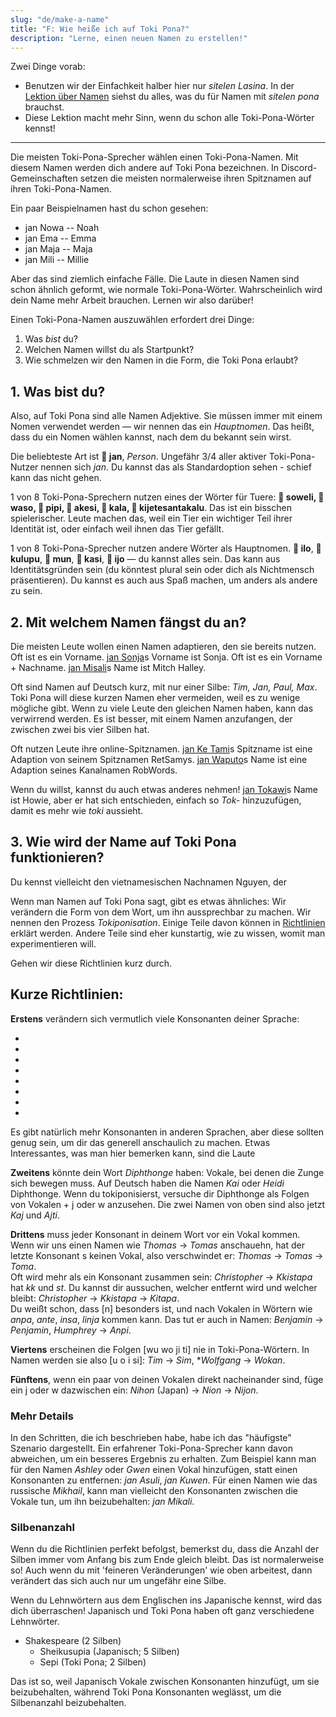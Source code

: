 ```yaml
---
slug: "de/make-a-name"
title: "F: Wie heiße ich auf Toki Pona?"
description: "Lerne, einen neuen Namen zu erstellen!"
---
```



Zwei Dinge vorab:

* Benutzen wir der Einfachkeit halber hier nur *sitelen Lasina*. In der [Lektion über Namen](de/07) siehst du alles, was du für Namen mit *sitelen pona* brauchst.
* Diese Lektion macht mehr Sinn, wenn du schon alle Toki-Pona-Wörter kennst!

***

Die meisten Toki-Pona-Sprecher wählen einen Toki-Pona-Namen. Mit diesem Namen werden dich andere auf Toki Pona bezeichnen. In Discord-Gemeinschaften setzen die meisten normalerweise ihren Spitznamen auf ihren Toki-Pona-Namen.

Ein paar Beispielnamen hast du schon gesehen:
* jan Nowa -- Noah
* jan Ema -- Emma
* jan Maja -- Maja
* jan Mili -- Millie

Aber das sind ziemlich einfache Fälle. Die Laute in diesen Namen sind schon ähnlich geformt, wie normale Toki-Pona-Wörter. Wahrscheinlich wird dein Name mehr Arbeit brauchen. Lernen wir also darüber!

Einen Toki-Pona-Namen auszuwählen erfordert drei Dinge:
1. Was *bist* du?
2. Welchen Namen willst du als Startpunkt?
3. Wie schmelzen wir den Namen in die Form, die Toki Pona erlaubt?

## 1. Was bist du?

Also, auf Toki Pona sind alle Namen Adjektive. Sie müssen immer mit einem Nomen verwendet werden — wir nennen das ein *Hauptnomen*. Das heißt, dass du ein Nomen wählen kannst, nach dem du bekannt sein wirst.

Die beliebteste Art ist **󱤑 jan**, *Person*. Ungefähr 3/4 aller aktiver Toki-Pona-Nutzer nennen sich *jan*. Du kannst das als Standardoption sehen - schief kann das nicht gehen.

1 von 8 Toki-Pona-Sprechern nutzen eines der Wörter für Tuere: **󱥢 soweli, 󱥴 waso, 󱥑 pipi, 󱤁 akesi, 󱤔 kala, 󱦀 kijetesantakalu**. Das ist ein bisschen spielerischer. Leute machen das, weil ein Tier ein wichtiger Teil ihrer Identität ist, oder einfach weil ihnen das Tier gefällt.

1 von 8 Toki-Pona-Sprecher nutzen andere Wörter als Hauptnomen. **󱤎 ilo**, **󱤟 kulupu**, **󱤺 mun**, **󱤗 kasi**, **󱤌 ijo** — du kannst alles sein. Das kann aus Identitätsgründen sein (du könntest plural sein oder dich als Nichtmensch präsentieren). Du kannst es auch aus Spaß machen, um anders als andere zu sein.

## 2. Mit welchem Namen fängst du an?

Die meisten Leute wollen einen Namen adaptieren, den sie bereits nutzen. Oft ist es ein Vorname. [jan Sonja](https://tokipona.org/)s Vorname ist Sonja. Oft ist es ein Vorname + Nachname. [jan Misali](https://www.youtube.com/@HBMmaster/)s Name ist Mitch Halley.

Oft sind Namen auf Deutsch kurz, mit nur einer Silbe: *Tim, Jan, Paul, Max*. Toki Pona will diese kurzen Namen eher vermeiden, weil es zu wenige mögliche gibt. Wenn zu viele Leute den gleichen Namen haben, kann das verwirrend werden. Es ist besser, mit einem Namen anzufangen, der zwischen zwei bis vier Silben hat.

Oft nutzen Leute ihre online-Spitznamen. [jan Ke Tami](https://www.youtube.com/@IamSamys/)s Spitzname ist eine Adaption von seinem Spitznamen RetSamys. [jan Waputo](https://www.youtube.com/watch?v=PY3Qe_b9ufI)s Name ist eine Adaption seines Kanalnamen RobWords.

Wenn du willst, kannst du auch etwas anderes nehmen! [jan Tokawi](https://www.youtube.com/watch?v=L6aClal3sSU)s Name ist Howie, aber er hat sich entschieden, einfach so *Tok-* hinzuzufügen, damit es mehr wie *toki* aussieht.

## 3. Wie wird der Name auf Toki Pona funktionieren?

Du kennst vielleicht den vietnamesischen Nachnamen Nguyen, der <Audio from="ipa" file="ŋwiəŋ" /> ausgesprochen wird. Auf Deutsch können diese Geräusche nicht in diese Reihenfolge kommen. Wenn Deutschsprachige also Nguyen sagen, adaptieren sie es zu dem, was auf Deutsch möglich ist — "nüjeng".

Wenn man Namen auf Toki Pona sagt, gibt es etwas ähnliches: Wir verändern die Form von dem Wort, um ihn aussprechbar zu machen. Wir nennen den Prozess *Tokiponisation*. Einige Teile davon können in [Richtlinien](https://jan-ne.github.io/tp/tpize) erklärt werden. Andere Teile sind eher kunstartig, wie zu wissen, womit man experimentieren will.

Gehen wir diese Richtlinien kurz durch.

## Kurze Richtlinien:

**Erstens** verändern sich vermutlich viele Konsonanten deiner Sprache:

* <Audio from="ipa" file="b" />, <Audio from="ipa" file="p" />, <Audio from="ipa" file="f" />, <Audio from="ipa" file="pf" /> werden alle zu p.
* <Audio from="ipa" file="d" />, <Audio from="ipa" file="t" /> werden beide zu t.
* <Audio from="ipa" file="g" />, <Audio from="ipa" file="k" />, <Audio from="ipa" file="χ" />, <Audio from="ipa" file="ʁ" /> werden alle zu k.
* <Audio from="ipa" file="θ" /> werden alle zu t oder s.
* <Audio from="ipa" file="s" />, <Audio from="ipa" file="z" />, <Audio from="ipa" file="ç" />, <Audio from="ipa" file="ʃ" />, <Audio from="ipa" file="ʒ" />, <Audio from="ipa" file="ts" />, <Audio from="ipa" file="tʃ" />, <Audio from="ipa" file="dʒ" /> werden alle zu s.
* <Audio from="ipa" file="w" />, <Audio from="ipa" file="v" />, <Audio from="ipa" file="ɻʷ" text="ɹ" /> werden alle zu w.
* <Audio from="ipa" file="r" />, <Audio from="ipa" file="ɾ" />, <Audio from="ipa" file="l" /> werden alle zu l.
* <Audio from="ipa" file="h" /> verschwindet komplett.

Es gibt natürlich mehr Konsonanten in anderen Sprachen, aber diese sollten genug sein, um dir das generell anschaulich zu machen.
Etwas Interessantes, was man hier bemerken kann, sind die Laute <Audio from="ipa" file="ɻʷ" text="ɹ" />, <Audio from="ipa" file="r" />, <Audio from="ipa" file="ʁ" />. In vielen europäischen Sprachen werden diese Laute mit "r" geschrieben. Englisch hat den ersten, Russisch den zweiten, Deutsch den dritten. Auf Toki Pona bleiben diese aber anders: w, l, und k!

**Zweitens** könnte dein Wort *Diphthonge* haben: Vokale, bei denen die Zunge sich bewegen muss. Auf Deutsch haben die Namen *Kai* oder *Heidi* Diphthonge. Wenn du tokiponisierst, versuche dir Diphthonge als Folgen von Vokalen + j oder w anzusehen. Die zwei Namen von oben sind also jetzt *Kaj* und *Ajti*.

**Drittens** muss jeder Konsonant in deinem Wort vor ein Vokal kommen. Wenn wir uns einen Namen wie *Thomas* → *Tomas* anschauehn, hat der letzte Konsonant s keinen Vokal, also verschwindet er: *Thomas* → *Tomas* → *Toma*.  
Oft wird mehr als ein Konsonant zusammen sein: *Christopher* → *Kkistapa* hat *kk* und *st*. Du kannst dir aussuchen, welcher entfernt wird und welcher bleibt: *Christopher* → *Kkistapa* → *Kitapa*.  
Du weißt schon, dass [n] besonders ist, und nach Vokalen in Wörtern wie *anpa*, *ante*, *insa*, *linja* kommen kann. Das tut er auch in Namen: *Benjamin* → *Penjamin*, *Humphrey* → *Anpi*.

**Viertens** erscheinen die Folgen [wu wo ji ti] nie in Toki-Pona-Wörtern. In Namen werden sie also [u o i si]: *Tim* → *Sim*, **Wolfgang* → *Wokan*.

**Fünftens**, wenn ein paar von deinen Vokalen direkt nacheinander sind, füge ein j oder w dazwischen ein: *Nihon* (Japan) → *Nion* -> *Nijon*.

### Mehr Details

In den Schritten, die ich beschrieben habe, habe ich das "häufigste" Szenario dargestellt. Ein erfahrener Toki-Pona-Sprecher kann davon abweichen, um ein besseres Ergebnis zu erhalten. Zum Beispiel kann man für den Namen _Ashley_ oder _Gwen_ einen Vokal hinzufügen, statt einen Konsonanten zu entfernen: _jan Asuli_, _jan Kuwen_. Für einen Namen wie das russische _Mikhail_, kann man vielleicht den Konsonanten zwischen die Vokale tun, um ihn beizubehalten: _jan Mikali_.

### Silbenanzahl

Wenn du die Richtlinien perfekt befolgst, bemerkst du, dass die Anzahl der Silben immer vom Anfang bis zum Ende gleich bleibt. Das ist normalerweise so! Auch wenn du mit 'feineren Veränderungen' wie oben arbeitest, dann verändert das sich auch nur um ungefähr eine Silbe.

Wenn du Lehnwörtern aus dem Englischen ins Japanische kennst, wird das dich überraschen! Japanisch und Toki Pona haben oft ganz verschiedene Lehnwörter.

* Shakespeare (2 Silben)
  * Sheikusupia (Japanisch; 5 Silben)
  * Sepi (Toki Pona; 2 Silben)

Das ist so, weil Japanisch Vokale zwischen Konsonanten hinzufügt, um sie beizubehalten, während Toki Pona Konsonanten weglässt, um die Silbenanzahl beizubehalten.

